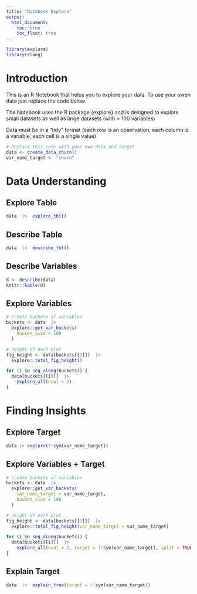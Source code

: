 ---
title: "Notebook Explore"
output:
  html_document:
    toc: true
    toc_float: true
---

```{r message=FALSE, warning=FALSE, include=FALSE}
library(explore)
library(rlang)
```

# Introduction

This is an R Notebook that helps you to explore your data. To use your owen data
just replace the code below.

The Notebook uses the R package {explore} and is designed to explore small datasets as well as large datasets (with > 100 variables) 

Data must be in a "tidy" format (each row is an observation, each column is a variable, each cell is a single value)

```{r echo=FALSE, message=FALSE, warning=FALSE}
# Replace this code with your own data and target
data <- create_data_churn()
var_name_target <- "churn"
```

# Data Understanding

## Explore Table

```{r echo=FALSE, message=FALSE, warning=FALSE}
data  |>  explore_tbl()
```

## Describe Table

```{r echo=FALSE, message=FALSE, warning=FALSE}
data  |>  describe_tbl()
```

## Describe Variables

```{r echo=FALSE, message=FALSE, warning=FALSE}
d <- describe(data)
knitr::kable(d)
```

## Explore Variables

```{r include=FALSE}
# create buckets of variables
buckets <- data  |>  
  explore::get_var_buckets(
    bucket_size = 100
  )

# height of each plot
fig_height <- data[buckets[[1]]]  |>  
  explore::total_fig_height()

```

```{r echo=FALSE, fig.height=fig_height, fig.width=10, message=FALSE, warning=FALSE}
for (i in seq_along(buckets)) {
  data[buckets[[i]]]  |>  
    explore_all(ncol = 2)
}
```

# Finding Insights

## Explore Target

```{r fig.height=3, echo=FALSE, fig.height=3, fig.width=5, message=FALSE, warning=FALSE}
data |> explore(!!sym(var_name_target))
```

## Explore Variables + Target

```{r include=FALSE}
# create buckets of variables
buckets <- data  |>  
  explore::get_var_buckets(
    var_name_target = var_name_target,
    bucket_size = 100
  )

# height of each plot
fig_height <- data[buckets[[1]]]  |>  
  explore::total_fig_height(var_name_target = var_name_target)

```

```{r echo=FALSE, fig.height=fig_height, fig.width=10, message=FALSE, warning=FALSE}
for (i in seq_along(buckets)) {
  data[buckets[[i]]]  |>  
    explore_all(ncol = 2, target = !!sym(var_name_target), split = TRUE)
}
```

## Explain Target

```{r echo=FALSE, message=FALSE, warning=FALSE}
data  |>  explain_tree(target = !!sym(var_name_target))
```

